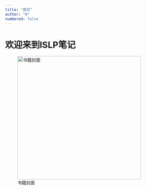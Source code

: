 ```yaml
---
title: "首页"
author: "W"
numbered: false
---
```


# 欢迎来到ISLP笔记

::: text-center
![书籍封面](images/白日依山尽.png){width="400"}
:::

##